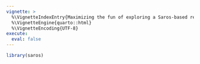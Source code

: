 ```yaml
---
vignette: >
  %\VignetteIndexEntry{Maximizing the fun of exploring a Saros-based report - for the readers}
  %\VignetteEngine{quarto::html}
  %\VignetteEncoding{UTF-8}
execute:
  eval: false
---
```


```r
library(saros)
```
